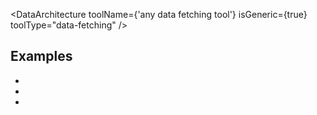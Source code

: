 
<DataArchitecture
  toolName={'any data fetching tool'}
  isGeneric={true}
  toolType="data-fetching"
/>

## Examples

- <Link href="/apollo-graphql" />
- <Link href="/vue-query" />
- <Link href="/urql" />
